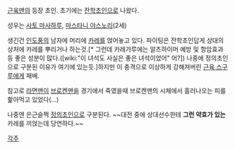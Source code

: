 [[근육맨]]의 등장 초인. 초기에는 [[잔학초인]]으로 나왔다.

성우는 [[사토 마사하루]], [[마스타니 야스노리]](2세)

생긴건 [[인도]]풍의 남자에 머리에 [[카레]]를 얹어놓고 있다.
파이팅은 잔학초인답게 상대의 상처에 카레를 뿌리거나 하는것.[* 그런데 카레가루에는 알츠하이머 예방 및 항암효과 등 좋은 성분이 많다.([wiki:"이 녀석도 사실은 좋은 녀석이었어" 어?]) 나중에 정의초인으로 구분된 이유가 여기에 있는듯.]하지만 이 충격으로 이상하게 강해져버린 [[근육 스구루]]에게 패배.

참고로 [[라면맨]]이 [[브로켄맨]]을 경기에서 죽였을때 브로켄맨의 시체에서 흘러나오는 피를 핥아먹고 있었다(...)

나중엔 은근슬쩍 [[정의초인]]으로 구분된다. ~~대전 중에 상대선수한테 '''그런 약효가 있는''' 카레를 끼얹는데 당연하다.~~ 

[[각주]]
